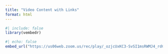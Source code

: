 ```yaml
---
title: "Video Content with Links"
format: html
---
```


```r
#| include: false
library(vembedr)
```

```r
#| echo: false
embed_url("https://us06web.zoom.us/rec/play/_ozjcUxKC3-SvSI1msRWMJ4_rdCjMcvzpGULcRi_q0BqMxBoYtOn5ROFsXPhw8Rf2GW3mhWS1UH-3CT4.RnD2nWsS4f6gycpL?canPlayFromShare=true&from=share_recording_detail&continueMode=true&componentName=rec-play&originRequestUrl=https%3A%2F%2Fus06web.zoom.us%2Frec%2Fshare%2FgGFWZ13TCwCPysfYRml22rw6rmVSGzLabMbxqoxvqUJcosbrFHlNvPHgphssJIjS.n2oDEocKOVRJDnxN")
```
